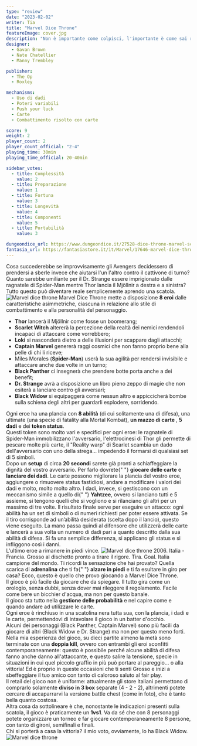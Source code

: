 ```yaml
---
type: "review"
date: "2023-02-02"
writer: Tia
title: "Marvel Dice Throne"
featureImage: cover.jpg
description: "Non è importante come colpisci, l'importante è come sai resistere ai colpi, come incassi e se finisci al tappeto hai la forza di rialzarti... così sei un vincente!"
designer:
  - Gavan Brown
  - Nate Chatellier
  - Manny Trembley

publisher:
  - The Op
  - Roxley

mechanisms:
  - Uso di dadi
  - Poteri variabili
  - Push your luck
  - Carte
  - Combattimento risolto con carte

score: 9
weight: 2
player_count: 2
player_count_official: "2-4"
playing_time: 30min
playing_time_official: 20-40min

sidebar_votes:
  - title: Complessità
    value: 2
  - title: Preparazione
    value: 1
  - title: Fortuna
    value: 3
  - title: Longevità
    value: 4
  - title: Componenti
    value: 5
  - title: Portabilità
    value: 3

dungeondice_url: https://www.dungeondice.it/27528-dice-throne-marvel-scarlet-witch-v-thor-v-loki-v-spider-man.html
fantasia_url: https://fantasiastore.it/it/Marvel/17646-marvel-dice-throne-scarlet-witch-vs-thor-vs-loki-vs-spider-man-eng.html
---
```


<Setting>
  Cosa succederebbe se improvvisamente gli Avengers decidessero di prendersi a
  sberle invece che aiutarsi l'un l'altro contro il cattivone di turno? <br />
  Quanto sarebbe umiliante per il Dr. Strange essere imprigionato dalle ragnatele
  di Spider-Man mentre Thor lancia il Mjöllnir a destra e a sinistra?
  <br />
  Tutto questo può diventare reale semplicemente aprendo una scatola.
</Setting>

<img src="./game1.jpg" alt="Marvel dice throne" />

<Rules>
  Marvel Dice Throne mette a disposizione <strong>8 eroi</strong> dalle
  caratteristiche asimmetriche, ciascuna in relazione allo stile di
  combattimento e alla personalità del personaggio.
  <br />
  <ul>
    <li>
      <strong>Thor</strong> lancerà il Mjöllnir come fosse un boomerang;
    </li>
    <li>
      <strong>Scarlet Witch</strong> altererà la percezione della realtà dei
      nemici rendendoli incapaci di attaccare come vorrebbero;
    </li>
    <li>
      <strong>Loki</strong> si nasconderà dietro a delle illusioni per scappare
      dagli attacchi;
    </li>
    <li>
      <strong>Captain Marvel</strong> genererà raggi cosmici che non fanno
      proprio bene alla pelle di chi li riceve;
    </li>
    <li>
      Miles Morales (<strong>Spider-Man</strong>) userà la sua agilità per
      rendersi invisibile e attaccare anche due volte in un turno;
    </li>
    <li>
      <strong>Black Panther</strong> ci insegnerà che prendere botte porta anche
      a dei benefit;
    </li>
    <li>
      <strong>Dr. Strange</strong> avrà a disposizione un libro pieno zeppo di
      magie che non esiterà a lanciare contro gli avversari;
    </li>
    <li>
      <strong>Black Widow</strong> si equipaggerà come nessun altro e
      appiccicherà bombe sulla schiena degli altri per guardarli esplodere,
      sorridendo.
    </li>
  </ul>
  Ogni eroe ha una plancia con <strong>8 abilità</strong> (di cui solitamente una
  di difesa), una ultimate (una specie di fatality alla Mortal Kombat), <strong>
    un mazzo di carte
  </strong>, <strong>5 dadi</strong> e dei <strong>token status</strong>.<br />
  Questi token sono molto vari e specifici per ogni eroe: le ragnatele di
  Spider-Man immobilizzano l'avversario, l'elettrocinesi di Thor gli permette di
  pescare molte più carte, il "Reality warp" di Scarlet scambia un dado
  dell'avversario con uno della strega… impedendo il formarsi di qualsiasi set
  di 5 simboli.
  <br />
  Dopo un <strong>setup</strong> di circa <strong>20 secondi</strong> sarete già
  pronti a schiaffeggiare la dignità del vostro avversario. Per farlo dovrete{" "}
  <strong>giocare delle carte</strong> e <strong>lanciare dei dadi</strong>. Le
  carte possono migliorare la plancia del vostro eroe, aggiungere o rimuovere
  status fastidiosi, andare a modificare i valori dei dadi e molto, molto molto
  altro. I dadi, invece, si gestiscono con un meccanismo simile a quello di{" "}
  <strong>Yahtzee</strong>, ovvero si lanciano tutti e 5 assieme, si tengono
  quelli che si vogliono e si rilanciano gli altri per un massimo di tre volte.
  Il risultato finale serve per eseguire un attacco: ogni abilità ha un set di
  simboli o di numeri richiesti per poter essere attivata. Se il tiro
  corrisponde ad un’abilità desiderata (scelta dopo il lancio), questo viene
  eseguito. La mano passa quindi al difensore che utilizzerà delle carte e
  lancerà a sua volta un numero di dadi pari a quanto descritto dalla sua
  abilità di difesa. Si fa una semplice differenza, si applicano gli status e si
  infliggono così i danni. <br />
  L'ultimo eroe a rimanere in piedi vince.
</Rules>

<img src="./game2.jpg" alt="Marvel dice throne" />

<Feedback>
  2006. Italia - Francia. Grosso al dischetto pronto a tirare il rigore. Tira.
  Goal. Italia campione del mondo. Ti ricordi la sensazione che hai provato?
  Quella scarica di <strong>adrenalina</strong> che ti fa{" "}
  <strong>alzare in piedi</strong> e ti fa esultare in giro per casa? Ecco,
  questo è quello che provo giocando a Marvel Dice Throne.
  <br />
  Il gioco è più facile da giocare che da spiegare. Il tutto gira come un
  orologio, senza dubbi, senza dover mai rileggere il regolamento. Facile come
  bere un bicchier d'acqua, ma non per questo banale. <br />
  Il gioco sta tutto nella <strong>gestione delle probabilità</strong> e nel capire
  come e quando andare ad utilizzare le carte.
  <br />
  Ogni eroe è rinchiuso in una scatolina nera tutta sua, con la plancia, i dadi e
  le carte, permettendovi di intavolare il gioco in un batter d'occhio. <br />
  Alcuni dei personaggi (Black Panther, Captain Marvel) sono più facili da
  giocare di altri (Black Widow e Dr. Strange) ma non per questo meno forti.
  Nella mia esperienza del gioco, su dieci partite almeno la metà sono terminate
  con una <strong>doppia kill</strong>, ovvero con entrambi gli eroi sconfitti
  contemporaneamente: questo è possibile perché alcune abilità di difesa fanno
  anche danno all'attaccante, e questo salire la tensione, specie in situazioni
  in cui quel piccolo graffio in più può portare al pareggio… o alla vittoria!
  Ed è proprio in queste occasioni che ti senti Grosso e inizi a sbeffeggiare il
  tuo amico con tanto di caloroso saluto al fair play.
  <br />
  Il retail del gioco non è uniforme: attualmente gli store italiani permettono
  di comprarlo solamente <strong>diviso in 3 box</strong> separate (4 - 2 - 2),
  altrimenti potete cercare di accaparrarvi la versione battle chest (come in
  foto), che è tanto bella quanto costosa.
  <br />
  Altra cosa da sottolineare è che, nonostante le indicazioni presenti sulla
  scatola, il gioco è praticamente un <strong>1vs1</strong>. Va da sé che con 8
  personaggi potete organizzare un torneo e far giocare contemporaneamente 8
  persone, con tanto di gironi, semifinali e finali.
  <br />
  Chi si porterà a casa la vittoria? il mio voto, ovviamente, lo ha Black Widow.
</Feedback>

<img src="./game3.jpg" alt="Marvel dice throne" />
